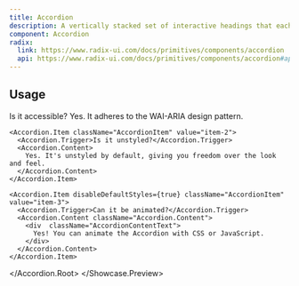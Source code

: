 ```yaml
---
title: Accordion
description: A vertically stacked set of interactive headings that each reveal an associated section of content.
component: Accordion
radix:
  link: https://www.radix-ui.com/docs/primitives/components/accordion
  api: https://www.radix-ui.com/docs/primitives/components/accordion#api-reference
---
```



## Usage

<Showcase>
  <Showcase.Preview>
 <Accordion.Root className="AccordionRoot" type="single" defaultValue="item-1" collapsible>
    <Accordion.Item className="AccordionItem" value="item-1">
      <Accordion.Trigger>Is it accessible?</Accordion.Trigger>
      <Accordion.Content>Yes. It adheres to the WAI-ARIA design pattern.</Accordion.Content>
    </Accordion.Item>

    <Accordion.Item className="AccordionItem" value="item-2">
      <Accordion.Trigger>Is it unstyled?</Accordion.Trigger>
      <Accordion.Content>
        Yes. It's unstyled by default, giving you freedom over the look and feel.
      </Accordion.Content>
    </Accordion.Item>

    <Accordion.Item disableDefaultStyles={true} className="AccordionItem" value="item-3">
      <Accordion.Trigger>Can it be animated?</Accordion.Trigger>
      <Accordion.Content className="Accordion.Content">
        <div  className="AccordionContentText">
          Yes! You can animate the Accordion with CSS or JavaScript.
        </div>
      </Accordion.Content>
    </Accordion.Item>

  </Accordion.Root>
  </Showcase.Preview>
</Showcase>
